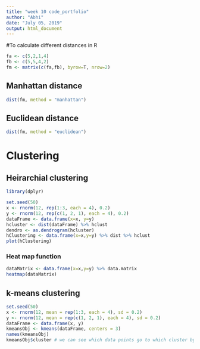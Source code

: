 ---
title: "week 10 code_portfolio"
author: "Abhi"
date: "July 05, 2019"
output: html_document
---
#To calculate different distances in R

```{r}
fa <- c(5,2,1,4)
fb <- c(5,5,4,2)
fm <- matrix(c(fa,fb), byrow=T, nrow=2)
```

## Manhattan distance
```{r}
dist(fm, method = "manhattan")
```

## Euclidean distance
```{r}
dist(fm, method = "euclidean")
```


# Clustering

## Heirarchial clustering

```{r warning=FALSE , message=FALSE , error=FALSE}
library(dplyr)
```

```{r}
set.seed(50)
x <- rnorm(12, rep(1:3, each = 4), 0.2)
y <- rnorm(12, rep(c(1, 2, 1), each = 4), 0.2)
dataFrame <- data.frame(x=x, y=y)
hcluster <- dist(dataFrame) %>% hclust
dendro <- as.dendrogram(hcluster)
hClustering <- data.frame(x=x,y=y) %>% dist %>% hclust
plot(hClustering)
```

### Heat map function
```{r}
dataMatrix <- data.frame(x=x,y=y) %>% data.matrix
heatmap(dataMatrix)
```

## k-means clustering
```{r}
set.seed(50)
x <- rnorm(12, mean = rep(1:3, each = 4), sd = 0.2)
y <- rnorm(12, mean = rep(c(1, 2, 1), each = 4), sd = 0.2)
dataFrame <- data.frame(x, y)
kmeansObj <- kmeans(dataFrame, centers = 3)
names(kmeansObj)
kmeansObj$cluster # we can see which data points go to which cluster by looking at the "cluster" element from the list generated
```




